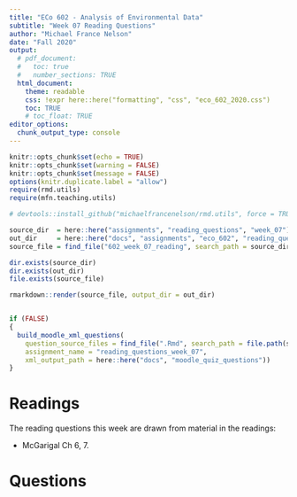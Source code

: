 ```yaml
---
title: "ECo 602 - Analysis of Environmental Data"
subtitle: "Week 07 Reading Questions"
author: "Michael France Nelson"
date: "Fall 2020"
output:
  # pdf_document:
  #   toc: true
  #   number_sections: TRUE
  html_document:
    theme: readable
    css: !expr here::here("formatting", "css", "eco_602_2020.css")
    toc: TRUE
    # toc_float: TRUE
editor_options: 
  chunk_output_type: console
---
```


```r
knitr::opts_chunk$set(echo = TRUE)
knitr::opts_chunk$set(warning = FALSE)
knitr::opts_chunk$set(message = FALSE)
options(knitr.duplicate.label = "allow")
require(rmd.utils)
require(mfn.teaching.utils)

# devtools::install_github("michaelfrancenelson/rmd.utils", force = TRUE)

```

```r
source_dir  = here::here("assignments", "reading_questions", "week_07")
out_dir     = here::here("docs", "assignments", "eco_602", "reading_questions")
source_file = find_file("602_week_07_reading", search_path = source_dir, extension = ".Rmd")

dir.exists(source_dir)
dir.exists(out_dir)
file.exists(source_file)

rmarkdown::render(source_file, output_dir = out_dir)


if (FALSE)
{
  build_moodle_xml_questions(
    question_source_files = find_file(".Rmd", search_path = file.path(source_dir, "moodle"), return_all = TRUE),
    assignment_name = "reading_questions_week_07",
    xml_output_path = here::here("docs", "moodle_quiz_questions"))
}

```




# Readings

The reading questions this week are drawn from material in the readings:

- McGarigal Ch 6, 7.

# Questions



<!-- ```{r moodle_questions, results='hide', echo=FALSE} -->

<!-- assgn_dir = here::here("assignments", "reading_questions", "week_07", "moodle") -->
<!-- dir.exists(assgn_dir) -->

<!-- question_source_files = find_file( -->
<!--   ".Rmd", -->
<!--   search_path = assgn_dir, -->
<!--   return_all = TRUE) -->



<!-- tmp = add_moodle_quiz_questions( -->
<!--   question_source_files,  -->
<!--   include_solution = FALSE,  -->
<!--   include_metadata = FALSE) -->
<!-- tmp -->

<!-- ``` -->
